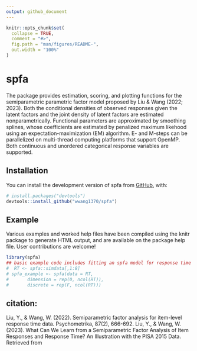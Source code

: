 ```yaml
---
output: github_document
---
```


<!-- README.md is generated from README.Rmd. Please edit that file -->

```r
knitr::opts_chunk$set(
  collapse = TRUE,
  comment = "#>",
  fig.path = "man/figures/README-",
  out.width = "100%"
)
```

# spfa

<!-- badges: start -->
<!-- badges: end -->

The package provides estimation, scoring, and plotting functions for the semiparametric parametric factor model proposed by Liu & Wang (2022; 2023). Both the conditional densities of observed responses given the latent factors and the joint density of latent factors are estimated nonparametrically. Functional parameters are approximated by smoothing splines, whose coefficients are estimated by penalized maximum likehood using an expectation-maximization (EM) algorithm. E- and M-steps can be parallelized on multi-thread computing platforms that support OpenMP. Both continuous and unordered categorical response variables are supported.


## Installation

You can install the development version of spfa from [GitHub](https://github.com/), with:

``` r
# install.packages("devtools")
devtools::install_github("wwang1370/spfa")
```

## Example

Various examples and worked help files have been compiled using the knitr package to generate HTML output, and are available on the package help file. User contributions are welcome!

```r
library(spfa)
## basic example code includes fitting an spfa model for response time
#  RT <- spfa::simdata[,1:8]
# spfa_example <- spfa(data = RT, 
#       dimension = rep(0, ncol(RT)), 
#       discrete = rep(F, ncol(RT)))
```
## citation:

Liu, Y., & Wang, W. (2022). Semiparametric factor analysis for item-level response time data. Psychometrika, 87(2), 666-692.
Liu, Y., & Wang, W. (2023). What Can We Learn from a Semiparametric Factor Analysis of Item Responses and Response Time? An Illustration with the PISA 2015 Data. Retrieved from \url{http://arxiv.org/abs/2303.10079}



